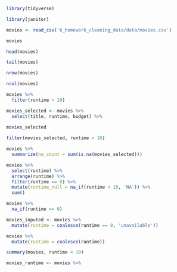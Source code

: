 
```r
library(tidyverse)
```
```r
library(janitor)
```

```r
movies <- read_csv('6_homework_cleaning_data/data/movies.csv')

movies

```

```r
head(movies)

tail(movies)

nrow(movies)

ncol(movies)
```
```r
movies %>% 
  filter(runtime < 10)
```

```r
movies_selected <- movies %>% 
  select(title, runtime, budget) %>% 
  
movies_selected
```
```r
filter(movies_selected, runtime < 10)
```

```r
movies %>% 
  summarize(na_count = sum(is.na(movies_selected)))
```

```r
movies %>%
  select(runtime) %>% 
  arrange(runtime) %>% 
  filter(runtime == 0) %>% 
  mutate(runtime_null = na_if(runtime < 10, 'NA')) %>% 
  sum()


```

```r
movies %>% 
  na_if(runtime == 0)
```

```r
movies_inputed <- movies %>% 
  mutate(runtime = coalesce(runtime == 0, 'unavailable'))
```

```r
movies %>%
  mutate(runtime = coalesce(runtime))
```

```r
summary(movies, runtime < 10)
```

```r
movies_runtime <- movies %>% 
  
```

